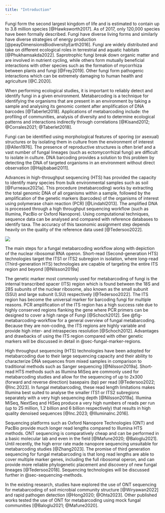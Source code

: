 ```yaml
---
title: "Introduction"
---
```


Fungi form the second largest kingdom of life and is estimated to
contain up to 3.8 million species [@Hawksworth2017]. As of 2017, only
120,000 species have been formally described. Fungi have diverse living
forms and similarly have diverse strategies of energy
production [@peayDimensionsBiodiversityEarth2016]. Fungi are widely
distributed and take on different ecological roles in terrestrial and
aquatic habitats [@Phukhamsakda2022]. Saprotrophic fungi break down
organic matter and are involved in nutrient cycling, while others form
mutually beneficial interactions with other species such as the
formation of mycorrhiza between plants and fungi [@Frey2019]. Other
fungi form pathogenic interactions which can be extremely damaging to
human health and agriculture [@C.2020].

When performing ecological studies, it is important to reliably detect
and identify fungi in a given environment. Metabarcoding is a technique
for identifying the organisms that are present in an environment by
taking a sample and analysing its genomic content after amplification of
DNA barcodes [@Taberlet2018]. Applications of metabarcoding include: the
profiling of communities, analysis of diversity and to determine
ecological patterns and interactions indirectly through
correlations [@Kisand2012; @Corrales2021; @Taberlet2018].

Fungi can be identified using morphological features of sporing (or
asexual) structures or by isolating them in culture from the environment
of interest [@Allen1976]. The presence of reproductive structures is
often brief and a vast number of fungal lineages (such as
ectomycorrhizal fungi) are difficult to isolate in culture. DNA
barcoding provides a solution to this problem by detecting the DNA of
targeted organisms in an environment without direct observation
[@Hajibabaei2011].

Advances in high-throughput sequencing (HTS) has provided the capacity
to identify many species from bulk environmental samples such as
soil [@Furneaux2021a]. This procedure (metabarcoding) works by
extracting the total genomic DNA of all organisms within a sample,
followed by the amplification of the genetic markers (barcodes) of the
organisms of interest using polymerase chain reaction
(PCR) [@Lindahl2013]. The amplified DNA is processed through a high
throughput sequencing workflow (such as Illumina, PacBio or Oxford
Nanopore). Using computational techniques, sequence data can be analysed
and compared with reference databases to identify taxa. The accuracy of
this taxonomic assignment step depends heavily on the quality of the
reference data used [@Tedersoo2022].

:::{#fig-metabarcoding-workflow}
![](resources/images/fungal-metabarcoding.png)

The main steps for a fungal metabarcoding workflow along
with depiction of the nuclear ribosomal RNA operon. Short-read
(Second-generation HTS) technologies target the ITS1 or ITS2 subregion
in isolation, where long-read (Third-generation HTS) technologies are
capable of targeting the entire ITS region and beyond [@Nilsson2019a]
:::

The genetic marker most commonly used for metabarcoding of fungi is the
internal transcribed spacer (ITS) region which is found between the 18S
and 28S subunits of the nuclear ribosome, also known as the small
subunit (SSU) and large subunit (LSU) respectively [@Tedersoo2022]. The
ITS region has become the universal marker for barcoding fungi for
multiple reasons. PCR amplification of the ITS region has a high success
rate due to highly conserved regions flanking the gene where PCR primers
can be designed to cover a high range of Fungi [@Schoch2012]. See
@fig-metabarcoding-workflow for a general overview of fungal
metabarcoding. Because they are non-coding, the ITS regions are highly
variable and provide high inter- and intraspecies
resolution [@Schoch2012]. Advantages and drawbacks of using the ITS
region compared with other genetic markers will be discussed in detail
in @sec-fungal-marker-regions.

High throughput sequencing (HTS) technologies have been adopted for
metabarcoding due to their large sequencing capacity and their ability
to characterize DNA sequences from mixed samples in comparison to
traditional methods such as Sanger sequencing [@Nilsson2019a].
Short-read HTS methods such as Illumina MiSeq are commonly used for
metabarcoding studies and allow for the sequencing of up to 2x300
(forward and reverse direction) basepairs (bp) per
read [@Tedersoo2022; @Inc.2023]. In fungal metabarcoding, these read
length limitations makes Illumina best suited to analyse the smaller
ITS1 or ITS2 subregions separately with a very high sequencing
depth [@Nilsson2019a]. Illumina MiSeq, NextSeq and HiSeq produce a very
high numbers of reads per run (up to 25 million, 1.2 billion and 6
billion respectively) that results in high quality denoised
sequences [@Inc.2023; @IlluminaInc.2016].

Sequencing platforms such as Oxford Nanopore Technologies (ONT) and
PacBio provide much longer read lengths compared to Illumina HTS
methods. ONT sequencing is comparatively cheap and can be performed in a
basic molecular lab and even in the field [@Mafune2020; @Baloglu2021].
Until recently, the high error rate made nanopore sequencing unsuitable
for metabarcoding studies [@Zhang2023]. The promise of third generation
sequencing for fungal metabarcoding is that long read lengths are able
to cover multiple marker genes, including the full ribosomal operon, and
can provide more reliable phylogenetic placement and discovery of new
fungal lineages [@Tedersoo2018]. Sequencing technologies will be
discussed further in
@sec-sequencing-methods.

In the existing research, studies have explored the use of ONT
sequencing for metabarcoding of soil microbial community
structure [@Wiryawan2022] and rapid pathogen
detection [@Hong2020; @Ohta2023]. Other published works tested the use
of ONT for metabarcoding using mock fungal
communities [@Baloglu2021; @Mafune2020].
